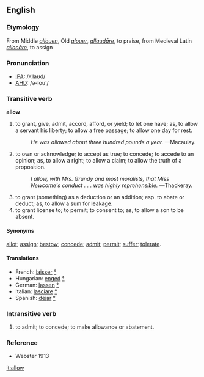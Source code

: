 ==English==
===Etymology===
From Middle {{E.}} ''[[allouen]]'', Old {{F.}} ''[[alouer]]'', {{L.}} ''[[allaudāre]]'', to praise, from Medieval Latin ''[[allocāre]]'', to assign

===Pronunciation===
*[[IPA]]: /ʌˈlaʊd/
*[[AHD]]: /ə-lou'/

===Transitive verb===
'''allow'''
# to grant, give, admit, accord, afford, or yield; to let one have; as, to allow a servant his liberty; to allow a free passage; to allow one day for rest.
#:    ''He was allowed about three hundred pounds a year.'' &mdash;Macaulay.
# to own or acknowledge; to accept as true; to concede; to accede to an opinion; as, to allow a right; to allow a claim; to allow the truth of a proposition.
#:    ''I allow, with Mrs. Grundy and most moralists, that Miss Newcome's conduct . . . was highly reprehensible.'' &mdash;Thackeray.
# to grant (something) as a deduction or an addition; esp. to abate or deduct; as, to allow a sum for leakage.
# to grant license to; to permit; to consent to; as, to allow a son to be absent.

====Synonyms====
[[allot]]; [[assign]]; [[bestow]]; [[concede]]; [[admit]]; [[permit]]; [[suffer]]; [[tolerate]].

====Translations====
*French: [[laisser]] [[:fr:laisser|°]]
*Hungarian: [[enged]] [[:hu:enged|°]]
*German: [[lassen]] [[:de:lassen|°]]
*Italian: [[lasciare]] [[:it:lasciare|°]]
*Spanish: [[dejar]] [[:es:dejar|°]]

===Intransitive verb===
# to admit; to concede; to make allowance or abatement.

===Reference===
*Webster 1913
[[it:allow]]